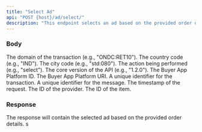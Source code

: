 ```yaml
---
title: "Select Ad"
api: "POST {host}/ad/select/"
description: "This endpoint selects an ad based on the provided order details."
---
```


### Body

<ParamField body="context" type="object">
  <Expandable title="context">
    <ParamField body="domain" type="string">
      The domain of the transaction (e.g., "ONDC:RET10").
    </ParamField>
    <ParamField body="country" type="string">
      The country code (e.g., "IND").
    </ParamField>
    <ParamField body="city" type="string">
      The city code (e.g., "std:080").
    </ParamField>
    <ParamField body="action" type="string">
      The action being performed (e.g., "select").
    </ParamField>
    <ParamField body="core_version" type="string">
      The core version of the API (e.g., "1.2.0").
    </ParamField>
    <ParamField body="bap_id" type="string">
      The Buyer App Platform ID.
    </ParamField>
    <ParamField body="bap_uri" type="string">
      The Buyer App Platform URI.
    </ParamField>
    <ParamField body="transaction_id" type="string">
      A unique identifier for the transaction.
    </ParamField>
    <ParamField body="message_id" type="string">
      A unique identifier for the message.
    </ParamField>
    <ParamField body="timestamp" type="string">
      The timestamp of the request.
    </ParamField>
  </Expandable>
</ParamField>

<ParamField body="message" type="object">
  <Expandable title="message">
    <ParamField body="order" type="object">
      <Expandable title="order">
        <ParamField body="provider" type="object">
          <Expandable title="provider">
            <ParamField body="id" type="string">
              The ID of the provider.
            </ParamField>
          </Expandable>
        </ParamField>
        <ParamField body="items" type="array">
          <Expandable title="items">
            <ParamField body="id" type="string">
              The ID of the item.
            </ParamField>
          </Expandable>
        </ParamField>
      </Expandable>
    </ParamField>
  </Expandable>
</ParamField>

### Response

The response will contain the selected ad based on the provided order details.
s